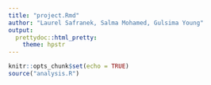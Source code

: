 ```yaml
---
title: "project.Rmd"
author: "Laurel Safranek, Salma Mohamed, Gulsima Young"
output:
  prettydoc::html_pretty:
    theme: hpstr
---
```


```r
knitr::opts_chunk$set(echo = TRUE)
source("analysis.R")
```

